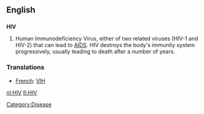 ==English==
==={{initialism}}===
'''HIV'''

#Human Immunodeficiency Virus, either of two related viruses (HIV-1 and HIV-2) that can lead to [[AIDS]].  HIV destroys the body's immunity system progressively, usually leading to death after a number of years.

===Translations===
*[[French]]: [[VIH]]

[[nl:HIV]]
[[fi:HIV]]
[[Category:Disease]]